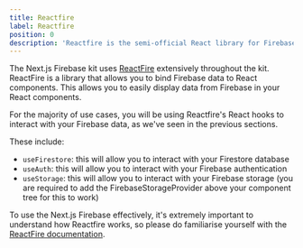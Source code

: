 ```yaml
---
title: Reactfire
label: Reactfire
position: 0
description: 'Reactfire is the semi-official React library for Firebase. The API of Reactfire is fundamental to the Next.js Firebase SaaS Starter kit.'
---
```


The Next.js Firebase kit uses [ReactFire](https://github.com/firebaseextended/reactfire) extensively throughout the kit. ReactFire is a library that allows you to bind Firebase data to React components. This allows you to easily display data from Firebase in your React components.

For the majority of use cases, you will be using Reactfire's React hooks to interact with your Firebase data, as we've seen in the previous sections.

These include:
- `useFirestore`: this will allow you to interact with your Firestore database
- `useAuth`: this will allow you to interact with your Firebase authentication
- `useStorage`: this will allow you to interact with your Firebase storage (you are required to add the FirebaseStorageProvider above your component tree for this to work)

To use the Next.js Firebase effectively, it's extremely important to understand how Reactfire works, so please do familiarise yourself with the [ReactFire documentation](https://github.com/firebaseextended/reactfire).